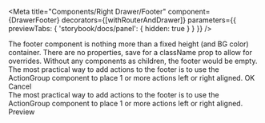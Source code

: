 
<!--- 
Note that the div below: <div style={{marginBottom: 38}}/>
is a hack to make the drawer footer render properly in the 
Storybook iframe. Possibly we can refactor the drawer to work
here and in the UI. For now, just using this div to not cut off the
footer, as it gets partially hidden otherwise.
-->

<Meta 
  title="Components/Right Drawer/Footer" 
  component={DrawerFooter} 
  decorators={[withRouterAndDrawer]} 
  parameters={{ previewTabs: { 'storybook/docs/panel': { hidden: true } } }}
/>

<Story name="Empty footer">
  <DrawerHeader title="Empty Footer" />
  <DrawerContent>
    The footer component is nothing more than a fixed height (and BG color) container.
    There are no properties, save for a className prop to allow for overrides.
    Without any components as children, the footer would be empty.
  </DrawerContent>
  <DrawerFooter>
  </DrawerFooter>
            
  <div style={{marginBottom: 38}}/>
</Story>

<Story name="With left actions">
  <DrawerHeader title="Left actions" />
  <DrawerContent>
    The most practical way to add actions to the footer is to use the ActionGroup
    component to place 1 or more actions left or right aligned.
  </DrawerContent>
  <DrawerFooter>
    <ActionGroup>
      <FilledButton> OK </FilledButton>
      <TextButton> Cancel </TextButton>
    </ActionGroup>
  </DrawerFooter>
  
  <div style={{marginBottom: 38}}/>
</Story>

<Story name="With right actions">
  <DrawerHeader title="Right action" />
  <DrawerContent>
    The most practical way to add actions to the footer is to use the ActionGroup
    component to place 1 or more actions left or right aligned.
  </DrawerContent>
  <DrawerFooter>
    <ActionGroup position="right">
      <Checkbox />
      <FilledButton> Preview </FilledButton>
    </ActionGroup>
  </DrawerFooter>
  
  <div style={{marginBottom: 38}}/>
</Story>
